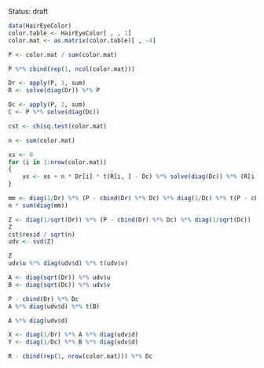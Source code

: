 Status: draft

```r
data(HairEyeColor)
color.table <- HairEyeColor[ , , 1]
color.mat <- as.matrix(color.table)[ , -4]

P <- color.mat / sum(color.mat)

P %*% cbind(rep(1, ncol(color.mat)))

Dr <- apply(P, 1, sum)
R <- solve(diag(Dr)) %*% P

Dc <- apply(P, 2, sum)
C <- P %*% solve(diag(Dc))

cst <- chisq.test(color.mat)

n <- sum(color.mat)

xs <- 0
for (i in 1:nrow(color.mat))
{
    xs <- xs + n * Dr[i] * t(R[i, ] - Dc) %*% solve(diag(Dc)) %*% (R[i, ] - Dc)
}

mm <- diag(1/Dr) %*% (P - cbind(Dr) %*% Dc) %*% diag(1/Dc) %*% t(P - cbind(Dr) %*% Dc)
n * sum(diag(mm))

Z <- diag(1/sqrt(Dr)) %*% (P - cbind(Dr) %*% Dc) %*% diag(1/sqrt(Dc))
Z
cst$resid / sqrt(n)
udv <- svd(Z)

Z
udv$u %*% diag(udv$d) %*% t(udv$v)

A <- diag(sqrt(Dr)) %*% udv$u
B <- diag(sqrt(Dc)) %*% udv$v

P - cbind(Dr) %*% Dc
A %*% diag(udv$d) %*% t(B)

A %*% diag(udv$d)

X <- diag(1/Dr) %*% A %*% diag(udv$d)
Y <- diag(1/Dc) %*% B %*% diag(udv$d)

R - cbind(rep(1, nrow(color.mat))) %*% Dc
```
